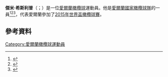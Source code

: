{{expand|time=2015-11-22T03:13:23+00:00}}
'''傑米·希斯利普'''（{{lang-en|Jamie Heaslip}}；{{bd|1983年|12月15日}}）是一位[[愛爾蘭|愛爾蘭]][[橄欖球|橄欖球]]運動員。他是[[愛爾蘭國家橄欖球隊|愛爾蘭國家橄欖球隊]]的一員<ref>{{cite web|url=http://www.independent.ie/sport/rugby/six-nations/irish-news/jamie-heaslip-takes-over-six-nations-captaincy-as-odriscoll-era-ends-3356080.html|title= Jamie Heaslip takes over Six Nations captaincy as O'Driscoll era ends|date=17 January 2013|work=Irish Independent|accessdate=17 January 2013 }}</ref><ref>{{cite web|url=http://www.bbc.co.uk/sport/0/rugby-union/21060591|title=Heaslip gets nod over O'Driscoll as Irish captain|date=17 January 2013|work=BBC Sport|accessdate=17 January 2013|archive-date=2013-01-20|archive-url=https://web.archive.org/web/20130120152521/http://www.bbc.co.uk/sport/0/rugby-union/21060591|dead-url=no}}</ref><ref>{{cite web
|url=http://www.telegraph.co.uk/sport/rugbyunion/international/ireland/9808122/Ireland-coach-Declan-Kidney-retains-Jamie-Heaslip-as-captain-for-Six-Nations-as-Brian-ODriscoll-nears-exit.html
|title=Ireland coach Declan Kidney retains Jamie Heaslip as captain for Six Nations as Brian O'Driscoll nears exit
|date=17 January 2013
|work=Daily Telegraph
|accessdate=17 January 2013
|archive-date=2018-12-01
|archive-url=https://web.archive.org/web/20181201135136/https://www.telegraph.co.uk/sport/rugbyunion/international/ireland/9808122/Ireland-coach-Declan-Kidney-retains-Jamie-Heaslip-as-captain-for-Six-Nations-as-Brian-ODriscoll-nears-exit.html
|dead-url=no
}}</ref>，代表愛爾蘭參加了[[2015年世界盃橄欖球賽|2015年世界盃橄欖球賽]]。
==參考資料==
{{Reflist}}
[[Category:愛爾蘭橄欖球運動員|Category:愛爾蘭橄欖球運動員]]
